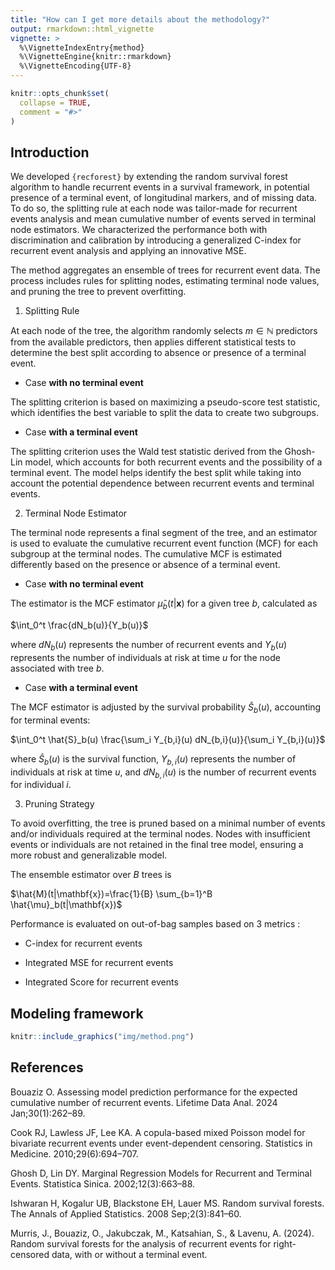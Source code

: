 ```yaml
---
title: "How can I get more details about the methodology?"
output: rmarkdown::html_vignette
vignette: >
  %\VignetteIndexEntry{method}
  %\VignetteEngine{knitr::rmarkdown}
  %\VignetteEncoding{UTF-8}
---
```


```r
knitr::opts_chunk$set(
  collapse = TRUE,
  comment = "#>"
)
```

## Introduction

We developed `{recforest}` by extending the random survival forest algorithm to handle recurrent events in a survival framework, in potential presence of a terminal event, of longitudinal markers, and of missing data. To do so, the splitting rule at each node was tailor-made for recurrent events analysis and mean cumulative number of events served in terminal node estimators. We characterized the performance both with discrimination and calibration by introducing a generalized C-index for recurrent event analysis and applying an innovative MSE.

The method aggregates an ensemble of trees for recurrent event data. The process includes rules for splitting nodes, estimating terminal node values, and pruning the tree to prevent overfitting.

1. Splitting Rule

At each node of the tree, the algorithm randomly selects $m \in \mathbb{N}$ predictors from the available predictors, then applies different statistical tests to determine the best split according to absence or presence of a terminal event.

 * Case **with no terminal event**

The splitting criterion is based on maximizing a pseudo-score test statistic, which identifies the best variable to split the data to create two subgroups.

 * Case **with a terminal event**

The splitting criterion uses the Wald test statistic derived from the Ghosh-Lin model, which accounts for both recurrent events and the possibility of a terminal event. The model helps identify the best split while taking into account the potential dependence between recurrent events and terminal events.

2. Terminal Node Estimator

The terminal node represents a final segment of the tree, and an estimator is used to evaluate the cumulative recurrent event function (MCF) for each subgroup at the terminal nodes. The cumulative MCF is estimated differently based on the presence or absence of a terminal event.

 * Case **with no terminal event**

The estimator is the MCF estimator $\hat{\mu}_b(t|\textbf{x})$ for a given tree $b$, calculated as

$\int_0^t \frac{dN_b(u)}{Y_b(u)}$

where $dN_b(u)$ represents the number of recurrent events and $Y_b(u)$ represents the number of individuals at risk at time $u$ for the node associated with tree $b$.

 * Case **with a terminal event**

The MCF estimator is adjusted by the survival probability $\hat{S}_b(u)$, accounting for terminal events:

$\int_0^t \hat{S}_b(u) \frac{\sum_i Y_{b,i}(u) dN_{b,i}(u)}{\sum_i Y_{b,i}(u)}$

where $\hat{S}_b(u)$ is the survival function, $Y_{b,i}(u)$ represents the number of individuals at risk at time $u$, and $dN_{b,i}(u)$ is the number of recurrent events for individual $i$.

3. Pruning Strategy

To avoid overfitting, the tree is pruned based on a minimal number of events and/or individuals required at the terminal nodes. Nodes with insufficient events or individuals are not retained in the final tree model, ensuring a more robust and generalizable model.

The ensemble estimator over $B$ trees is

$\hat{M}(t|\mathbf{x})=\frac{1}{B} \sum_{b=1}^B \hat{\mu}_b(t|\mathbf{x})$

Performance is evaluated on out-of-bag samples based on 3 metrics :

* C-index for recurrent events

* Integrated MSE for recurrent events

* Integrated Score for recurrent events


## Modeling framework

```r
knitr::include_graphics("img/method.png")
```

## References

Bouaziz O. Assessing model prediction performance for the expected cumulative number of recurrent events. Lifetime Data Anal. 2024 Jan;30(1):262–89.

Cook RJ, Lawless JF, Lee KA. A copula-based mixed Poisson model for bivariate recurrent events under event-dependent censoring. Statistics in Medicine. 2010;29(6):694–707.

Ghosh D, Lin DY. Marginal Regression Models for Recurrent and Terminal Events. Statistica Sinica. 2002;12(3):663–88.

Ishwaran H, Kogalur UB, Blackstone EH, Lauer MS. Random survival forests. The Annals of Applied Statistics. 2008 Sep;2(3):841–60.

Murris, J., Bouaziz, O., Jakubczak, M., Katsahian, S., & Lavenu, A. (2024). Random survival forests for the analysis of recurrent events for right-censored data, with or without a terminal event.

